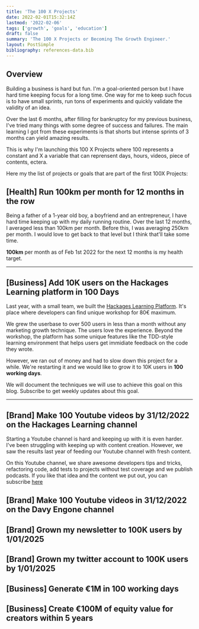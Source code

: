 ```yaml
---
title: 'The 100 X Projects'
date: 2022-02-01T15:32:14Z
lastmod: '2022-02-06'
tags: ['growth', 'goals', 'education']
draft: false
summary: 'The 100 X Projects or Becoming The Growth Engineer.'
layout: PostSimple
bibliography: references-data.bib
---
```


<BlogNewsletterForm title="Get a weekly update with the progress of these projects" />

## Overview

Building a business is hard but fun. I'm a goal-oriented person but I have hard time
keeping focus for a long time. One way for me to keep such focus is to have small sprints,
run tons of experiments and quickly validate the validity of an idea.

Over the last 6 months, after filling for bankruptcy for my previous business, I've tried
many things with some degree of success and failures. The main learning I got from these
experiments is that shorts but intense sprints of 3 months can yield amazing results.

This is why I'm launching this 100 X Projects where 100 represents a constant and X a variable
that can reprensent days, hours, videos, piece of contents, ectera.

Here my the list of projects or goals that are part of the first 100X Projects:

<TOCInline toc={props.toc} exclude="Overview" toHeading={2} />

## [Health] Run 100km per month for 12 months in the row

Being a father of a 1-year old boy, a boyfriend and an entrepreneur, I have hard time keeping up
with my daily running routine. Over the last 12 months, I averaged less than 100km per month.
Before this, I was averaging 250km per month. I would love to get back to that level but I think
that'll take some time.

**100km** per month as of Feb 1st 2022 for the next 12 months is my health target.

---

## [Business] Add 10K users on the Hackages Learning platform in 100 Days

Last year, with a small team, we built the [Hackages Learning Platform](https://app.hackages.io/). It's place where
developers can find unique workshop for 80€ maximum.

We grew the userbase to over 500 users in less than a month without any marketing growth technique.
The users love the experience. Beyond the workshop, the platform has some unique features like the TDD-style learning
environment that helps users get immidiate feedback on the code they wrote.

However, we ran out of money and had to slow down this project for a while. We're restarting it and we would like to
grow it to 10K users in **100 working days**.

We will document the techniques we will use to achieve this goal on this blog. Subscribe to get weekly updates about this goal.

---

## [Brand] Make 100 Youtube videos by 31/12/2022 on the Hackages Learning channel

Starting a Youtube channel is hard and keeping up with it is even harder. I've been struggling with keeping up with content
creation. However, we saw the results last year of feeding our Youtube channel with fresh content.

On this Youtube channel, we share awesome developers tips and tricks, refactoring code, add tests to projects without test coverage
and we publish podcasts. If you like that idea and the content we put out, you can subscribe [here]()

## [Brand] Make 100 Youtube videos in 31/12/2022 on the Davy Engone channel

## [Brand] Grown my newsletter to 100K users by 1/01/2025

## [Brand] Grown my twitter account to 100K users by 1/01/2025

## [Business] Generate €1M in 100 working days

## [Business] Create €100M of equity value for creators within 5 years

<BlogNewsletterForm title="Get a weekly update with the progress of these projects" />
